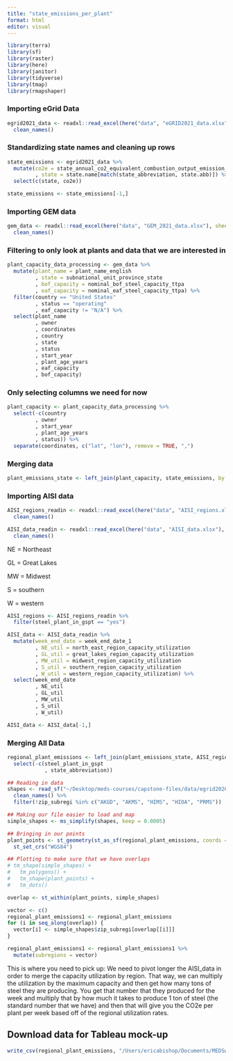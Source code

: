 ```yaml
---
title: "state_emissions_per_plant"
format: html
editor: visual
---
```


```r
library(terra)
library(sf)
library(raster)
library(here)
library(janitor)
library(tidyverse)
library(tmap)
library(rmapshaper)
```

### Importing eGrid Data

```r
egrid2021_data <- readxl::read_excel(here("data", "eGRID2021_data.xlsx"), sheet = "ST21") %>% 
  clean_names()
```

### Standardizing state names and cleaning up rows

```r
state_emissions <- egrid2021_data %>% 
  mutate(co2e = state_annual_co2_equivalent_combustion_output_emission_rate_lb_m_wh
         , state = state.name[match(state_abbreviation, state.abb)]) %>% 
  select(c(state, co2e))

state_emissions <- state_emissions[-1,]
```

### Importing GEM data

```r
gem_data <- readxl::read_excel(here("data", "GEM_2021_data.xlsx"), sheet = "Steel Plants") %>% 
  clean_names()
```

### Filtering to only look at plants and data that we are interested in

```r
plant_capacity_data_processing <- gem_data %>% 
  mutate(plant_name = plant_name_english
         , state = subnational_unit_province_state
         , bof_capacity = nominal_bof_steel_capacity_ttpa
         , eaf_capacity = nominal_eaf_steel_capacity_ttpa) %>% 
  filter(country == "United States"
         , status == "operating"
         , eaf_capacity != "N/A") %>% 
  select(plant_name
         , owner
         , coordinates
         , country
         , state
         , status
         , start_year
         , plant_age_years
         , eaf_capacity
         , bof_capacity)
```

### Only selecting columns we need for now

```r
plant_capacity <- plant_capacity_data_processing %>% 
  select(-c(country
         , owner
         , start_year
         , plant_age_years
         , status)) %>% 
  separate(coordinates, c("lat", "lon"), remove = TRUE, ",")
```

### Merging data

```r
plant_emissions_state <- left_join(plant_capacity, state_emissions, by = "state")
```

### Importing AISI data

```r
AISI_regions_readin <- readxl::read_excel(here("data", "AISI_regions.xlsx"), sheet = "Regions by State") %>% 
  clean_names()

AISI_data_readin <- readxl::read_excel(here("data", "AISI_data.xlsx"), sheet = "AISI Production Values") %>% 
  clean_names()
```

NE = Northeast

GL = Great Lakes

MW = Midwest

S = southern

W = western

```r
AISI_regions <- AISI_regions_readin %>% 
  filter(steel_plant_in_gspt == "yes")

AISI_data <- AISI_data_readin %>% 
  mutate(week_end_date = week_end_date_1
         , NE_util = north_east_region_capacity_utilization
         , GL_util = great_lakes_region_capacity_utilization
         , MW_util = midwest_region_capacity_utilization
         , S_util = southern_region_capacity_utilization
         , W_util = western_region_capacity_utilization) %>% 
  select(week_end_date
         , NE_util
         , GL_util
         , MW_util
         , S_util
         , W_util)

AISI_data <- AISI_data[-1,]
```

### Merging All Data

```r
regional_plant_emissions <- left_join(plant_emissions_state, AISI_regions, by = "state") %>% 
  select(-c(steel_plant_in_gspt
            , state_abbreviation))
```

```r
## Reading in data
shapes <- read_sf("~/Desktop/meds-courses/capstone-files/data/egrid2020_subregions/eGRID2020_subregions.shp") %>% 
  clean_names() %>% 
  filter(!zip_subregi %in% c("AKGD", "AKMS", "HIMS", "HIOA", "PRMS"))

## Making our file easier to load and map
simple_shapes <- ms_simplify(shapes, keep = 0.0005)

## Bringing in our points
plant_points <- st_geometry(st_as_sf(regional_plant_emissions, coords = c("lon", "lat"))) %>% 
  st_set_crs("WGS84")

## Plotting to make sure that we have overlaps
# tm_shape(simple_shapes) +
#   tm_polygons() +
#   tm_shape(plant_points) +
#   tm_dots()

overlap <- st_within(plant_points, simple_shapes)

vector <- c()
regional_plant_emissions1 <- regional_plant_emissions
for (i in seq_along(overlap)) {
  vector[i] <- simple_shapes$zip_subregi[overlap[[i]]]
}

regional_plant_emissions1 <- regional_plant_emissions1 %>% 
  mutate(subregions = vector)
```

This is where you need to pick up: We need to pivot longer the AISI_data in order to merge the capacity utilization by region. That way, we can multiply the utilization by the maximum capacity and then get how many tons of steel they are producing. You get that number that they produced for the week and multiply that by how much it takes to produce 1 ton of steel (the standard number that we have) and then that will give you the CO2e per plant per week based off of the regional utilization rates.

## Download data for Tableau mock-up

```r

write_csv(regional_plant_emissions, "/Users/ericabishop/Documents/MEDSwinter/EDS240-datavis/capstone_data_tab/regional_plant_emissions.csv")


```
